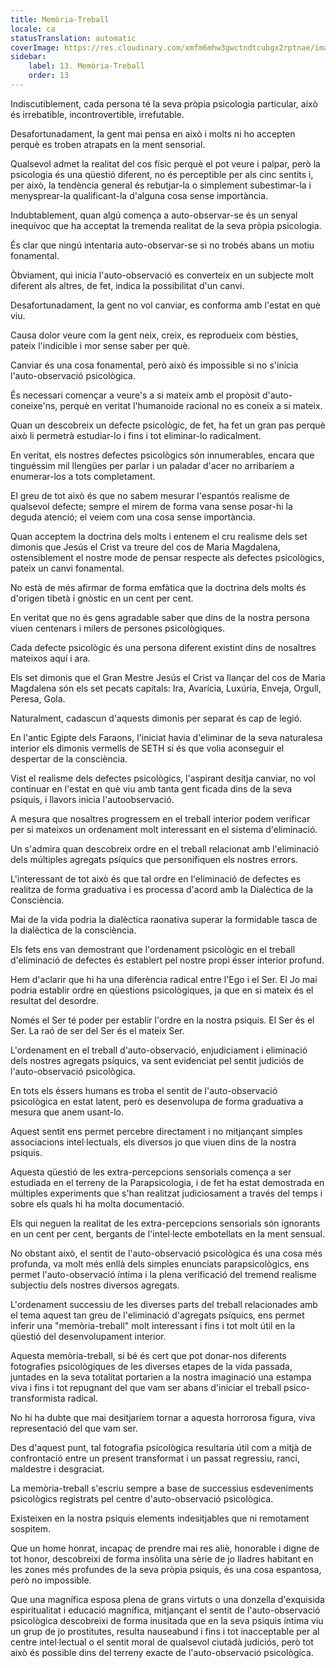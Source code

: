 ```yaml
---
title: Memòria-Treball
locale: ca
statusTranslation: automatic
coverImage: https://res.cloudinary.com/xmfm6mhw3gwctndtcubgx2rptnae/image/upload/v1741354419/small_cover_la_gran_rebelion_28716e29d2.webp
sidebar:
    label: 13. Memòria-Treball
    order: 13
---
```

Indiscutiblement, cada persona té la seva pròpia psicologia particular, això és irrebatible, incontrovertible, irrefutable.

Desafortunadament, la gent mai pensa en això i molts ni ho accepten perquè es troben atrapats en la ment sensorial.

Qualsevol admet la realitat del cos físic perquè el pot veure i palpar, però la psicologia és una qüestió diferent, no és perceptible per als cinc sentits i, per això, la tendència general és rebutjar-la o simplement subestimar-la i menysprear-la qualificant-la d'alguna cosa sense importància.

Indubtablement, quan algú comença a auto-observar-se és un senyal inequívoc que ha acceptat la tremenda realitat de la seva pròpia psicologia.

És clar que ningú intentaria auto-observar-se si no trobés abans un motiu fonamental.

Òbviament, qui inicia l'auto-observació es converteix en un subjecte molt diferent als altres, de fet, indica la possibilitat d'un canvi.

Desafortunadament, la gent no vol canviar, es conforma amb l'estat en què viu.

Causa dolor veure com la gent neix, creix, es reprodueix com bèsties, pateix l'indicible i mor sense saber per què.

Canviar és una cosa fonamental, però això és impossible si no s'inicia l'auto-observació psicològica.

És necessari començar a veure's a si mateix amb el propòsit d'auto-coneixe'ns, perquè en veritat l'humanoide racional no es coneix a si mateix.

Quan un descobreix un defecte psicològic, de fet, ha fet un gran pas perquè això li permetrà estudiar-lo i fins i tot eliminar-lo radicalment.

En veritat, els nostres defectes psicològics són innumerables, encara que tinguéssim mil llengües per parlar i un paladar d'acer no arribaríem a enumerar-los a tots completament.

El greu de tot això és que no sabem mesurar l'espantós realisme de qualsevol defecte; sempre el mirem de forma vana sense posar-hi la deguda atenció; el veiem com una cosa sense importància.

Quan acceptem la doctrina dels molts i entenem el cru realisme dels set dimonis que Jesús el Crist va treure del cos de Maria Magdalena, ostensiblement el nostre mode de pensar respecte als defectes psicològics, pateix un canvi fonamental.

No està de més afirmar de forma emfàtica que la doctrina dels molts és d'origen tibetà i gnòstic en un cent per cent.

En veritat que no és gens agradable saber que dins de la nostra persona viuen centenars i milers de persones psicològiques.

Cada defecte psicològic és una persona diferent existint dins de nosaltres mateixos aquí i ara.

Els set dimonis que el Gran Mestre Jesús el Crist va llançar del cos de Maria Magdalena són els set pecats capitals: Ira, Avarícia, Luxúria, Enveja, Orgull, Peresa, Gola.

Naturalment, cadascun d'aquests dimonis per separat és cap de legió.

En l'antic Egipte dels Faraons, l'iniciat havia d'eliminar de la seva naturalesa interior els dimonis vermells de SETH si és que volia aconseguir el despertar de la consciència.

Vist el realisme dels defectes psicològics, l'aspirant desitja canviar, no vol continuar en l'estat en què viu amb tanta gent ficada dins de la seva psiquis, i llavors inicia l'autoobservació.

A mesura que nosaltres progressem en el treball interior podem verificar per si mateixos un ordenament molt interessant en el sistema d'eliminació.

Un s'admira quan descobreix ordre en el treball relacionat amb l'eliminació dels múltiples agregats psíquics que personifiquen els nostres errors.

L'interessant de tot això és que tal ordre en l'eliminació de defectes es realitza de forma graduativa i es processa d'acord amb la Dialèctica de la Consciència.

Mai de la vida podria la dialèctica raonativa superar la formidable tasca de la dialèctica de la consciència.

Els fets ens van demostrant que l'ordenament psicològic en el treball d'eliminació de defectes és establert pel nostre propi ésser interior profund.

Hem d'aclarir que hi ha una diferència radical entre l'Ego i el Ser. El Jo mai podria establir ordre en qüestions psicològiques, ja que en si mateix és el resultat del desordre.

Només el Ser té poder per establir l'ordre en la nostra psiquis. El Ser és el Ser. La raó de ser del Ser és el mateix Ser.

L'ordenament en el treball d'auto-observació, enjudiciament i eliminació dels nostres agregats psíquics, va sent evidenciat pel sentit judiciós de l'auto-observació psicològica.

En tots els éssers humans es troba el sentit de l'auto-observació psicològica en estat latent, però es desenvolupa de forma graduativa a mesura que anem usant-lo.

Aquest sentit ens permet percebre directament i no mitjançant simples associacions intel·lectuals, els diversos jo que viuen dins de la nostra psiquis.

Aquesta qüestió de les extra-percepcions sensorials comença a ser estudiada en el terreny de la Parapsicologia, i de fet ha estat demostrada en múltiples experiments que s'han realitzat judiciosament a través del temps i sobre els quals hi ha molta documentació.

Els qui neguen la realitat de les extra-percepcions sensorials són ignorants en un cent per cent, bergants de l'intel·lecte embotellats en la ment sensual.

No obstant això, el sentit de l'auto-observació psicològica és una cosa més profunda, va molt més enllà dels simples enunciats parapsicològics, ens permet l'auto-observació íntima i la plena verificació del tremend realisme subjectiu dels nostres diversos agregats.

L'ordenament successiu de les diverses parts del treball relacionades amb el tema aquest tan greu de l'eliminació d'agregats psíquics, ens permet inferir una "memòria-treball" molt interessant i fins i tot molt útil en la qüestió del desenvolupament interior.

Aquesta memòria-treball, si bé és cert que pot donar-nos diferents fotografies psicològiques de les diverses etapes de la vida passada, juntades en la seva totalitat portarien a la nostra imaginació una estampa viva i fins i tot repugnant del que vam ser abans d'iniciar el treball psico-transformista radical.

No hi ha dubte que mai desitjaríem tornar a aquesta horrorosa figura, viva representació del que vam ser.

Des d'aquest punt, tal fotografia psicològica resultaria útil com a mitjà de confrontació entre un present transformat i un passat regressiu, ranci, maldestre i desgraciat.

La memòria-treball s'escriu sempre a base de successius esdeveniments psicològics registrats pel centre d'auto-observació psicològica.

Existeixen en la nostra psiquis elements indesitjables que ni remotament sospitem.

Que un home honrat, incapaç de prendre mai res aliè, honorable i digne de tot honor, descobreixi de forma insòlita una sèrie de jo lladres habitant en les zones més profundes de la seva pròpia psiquis, és una cosa espantosa, però no impossible.

Que una magnífica esposa plena de grans virtuts o una donzella d'exquisida espiritualitat i educació magnífica, mitjançant el sentit de l'auto-observació psicològica descobreixi de forma inusitada que en la seva psiquis íntima viu un grup de jo prostitutes, resulta nauseabund i fins i tot inacceptable per al centre intel·lectual o el sentit moral de qualsevol ciutadà judiciós, però tot això és possible dins del terreny exacte de l'auto-observació psicològica.

